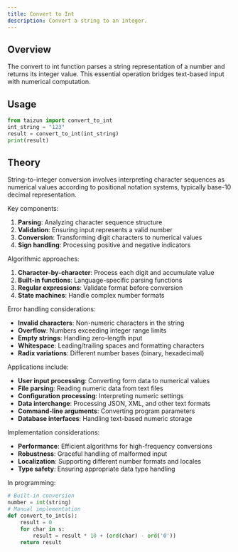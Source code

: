 ```yaml
---
title: Convert to Int
description: Convert a string to an integer.
---
```


## Overview

The convert to int function parses a string representation of a number and returns its integer value. This essential operation bridges text-based input with numerical computation.

## Usage

```python
from taizun import convert_to_int
int_string = "123"
result = convert_to_int(int_string)
print(result)
```

## Theory

String-to-integer conversion involves interpreting character sequences as numerical values according to positional notation systems, typically base-10 decimal representation.

Key components:
1. **Parsing**: Analyzing character sequence structure
2. **Validation**: Ensuring input represents a valid number
3. **Conversion**: Transforming digit characters to numerical values
4. **Sign handling**: Processing positive and negative indicators

Algorithmic approaches:
1. **Character-by-character**: Process each digit and accumulate value
2. **Built-in functions**: Language-specific parsing functions
3. **Regular expressions**: Validate format before conversion
4. **State machines**: Handle complex number formats

Error handling considerations:
- **Invalid characters**: Non-numeric characters in the string
- **Overflow**: Numbers exceeding integer range limits
- **Empty strings**: Handling zero-length input
- **Whitespace**: Leading/trailing spaces and formatting characters
- **Radix variations**: Different number bases (binary, hexadecimal)

Applications include:
- **User input processing**: Converting form data to numerical values
- **File parsing**: Reading numeric data from text files
- **Configuration processing**: Interpreting numeric settings
- **Data interchange**: Processing JSON, XML, and other text formats
- **Command-line arguments**: Converting program parameters
- **Database interfaces**: Handling text-based numeric storage

Implementation considerations:
- **Performance**: Efficient algorithms for high-frequency conversions
- **Robustness**: Graceful handling of malformed input
- **Localization**: Supporting different number formats and locales
- **Type safety**: Ensuring appropriate data type handling

In programming:
```python
# Built-in conversion
number = int(string)
# Manual implementation
def convert_to_int(s):
    result = 0
    for char in s:
        result = result * 10 + (ord(char) - ord('0'))
    return result
```